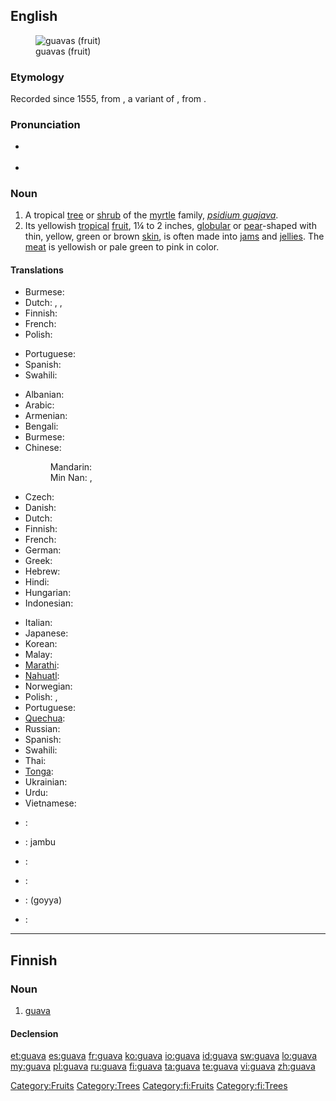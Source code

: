 {{wikipedia}}
==English==
[[Image:Psidium guajava fruit.jpg|thumb|guavas (fruit)]]

===Etymology===
Recorded since 1555, from {{etyl|es}} {{term|guaya|lang=es}}, a variant of {{term|guayaba|lang=es}}, from {{etyl|awd}} {{term|guayabo||guava tree}}.

===Pronunciation===
* {{a|US}} {{IPA|/ˈɡwɑvə/}}
* {{rhymes|ɑːvə}}

===Noun===
{{en-noun}}

# A tropical [[tree]] or [[shrub]] of the [[myrtle]] family, ''[[psidium guajava]]''.
# Its yellowish [[tropical]] [[fruit]], 1¼ to 2 inches, [[globular]] or [[pear]]-shaped with thin, yellow, green or brown [[skin]], is often made into [[jam]]s and [[jelly|jellies]]. The [[meat]] is yellowish or pale green to pink in color.

====Translations====
{{trans-top|tree or shrub}}
* Burmese: {{t|my|မာလကာပင်|tr=mà-là-kà-pin|sc=Mymr}}
* Dutch: {{t|nl|guave}}, {{t|nl|guaveboom}}, {{t|nl|guavestruik}}
* Finnish: {{t+|fi|guava}}
* French: {{t+|fr|goyavier|m}}
* Polish: {{t-|pl|guawa|f}}
{{trans-mid}}
* Portuguese: {{t|pt|goiabeira|f}}
* Spanish: {{t+|es|guayabo}}
* Swahili: {{t|sw|mpera}}
{{trans-bottom}}

{{trans-top|fruit}}
* Albanian: {{t|sq|gujava|f|xs=Albanian}}
* Arabic: {{t|ar|غوافة|f|tr=ghuwaafah}}
* Armenian: {{t-|hy|գուավա|tr=guava}}
* Bengali: {{tø|bn|পেয়ারা|tr=peyārā|sc=Beng}}
* Burmese: {{t|my|မာလကာသီး|tr=mà-la-kà-thí|sc=Mymr}}
* Chinese:
*: Mandarin: {{t-|cmn|番石榴|tr=fān shíliu|sc=Hani}}
*: Min Nan: {{tø|nan|林菝仔|tr=ná-pua̍t-á, ná-pa̍t-á|sc=Hans}}, {{tø|nan|菝仔|tr=pua̍t-á, pa̍t-á|sc=Hans}}
* Czech: {{t-|cs|guava}}
* Danish: {{t-|da|guava}}
* Dutch: {{t|nl|guave}}
* Finnish: {{t+|fi|guava}}
* French: {{t+|fr|goyave}}
* German: {{t|de|Guave|f}}
* Greek: {{t|el|γκουάβα|f|tr=guáva}}
* Hebrew: {{t|he|גויאבה|f}}
* Hindi: {{t|hi|अमरूद|xs=Hindi}}
* Hungarian: {{t|hu|gujávafa}}
* Indonesian: {{t|id|jambu batu|xs=Indonesian}}
{{trans-mid}}
* Italian: {{t-|it|guava|f}}
* Japanese: {{t|ja|グアバ|tr=guaba}}
* Korean: {{t|ko|구아바|f|tr=guaba|sc=Hang}}
* Malay: {{t|ms|jambu batu|xs=Malay}}
* [[Marathi]]: {{t|mr|पेरू|sc=Deva|xs=Marathi}}
* [[Nahuatl]]: {{t|nah|xālxocotl|xs=Nahuatl}}
* Norwegian: {{t-|no|guava}}
* Polish: {{t|pl|gujawa|f}}, {{t-|pl|guawa|f}}
* Portuguese: {{t+|pt|goiaba|f}}
* [[Quechua]]: {{t|qu|sawintu|xs=Quechua}}
* Russian: {{t|ru|гуава|f|tr=guáva}}
* Spanish: {{t+|es|guayaba|f}}
* Swahili: {{t|sw|pera}}
* Thai: {{t+|th|ฝรั่ง}}
* [[Tonga]]: {{tø|to|kuava}}
* Ukrainian: {{t|uk|гуаява|f|tr=huayava|xs=Ukrainian}}
* Urdu: {{t-|ur|امرود|xs=Urdu}}
* Vietnamese: {{t+|vi|ổi|xs=Vietnamese}}
{{trans-bottom}}

{{checktrans-top}}
* {{ttbc|he}}: {{t|he|גויאבה|f|tr=guyava}}
* {{ttbc|id}}: jambu
* {{ttbc|ja}}: {{t|ja|グアヴァ|tr=guava}}
* {{ttbc|te}}: {{t|te|జామ|tr=jaama}}
* {{ttbc|ta}}: (goyya)
* {{ttbc|vi}}: {{t+|vi|ổi|xs=Vietnamese}}
{{trans-bottom}}

[[Category:Fruits]]
[[Category:Trees]]

----

==Finnish==

===Noun===
{{fi-noun}}

# [[#English|guava]]

====Declension====
{{fi-decl-koira|guav}}

[[Category:fi:Fruits]]
[[Category:fi:Trees]]

[[et:guava]]
[[es:guava]]
[[fr:guava]]
[[ko:guava]]
[[io:guava]]
[[id:guava]]
[[sw:guava]]
[[lo:guava]]
[[my:guava]]
[[pl:guava]]
[[ru:guava]]
[[fi:guava]]
[[ta:guava]]
[[te:guava]]
[[vi:guava]]
[[zh:guava]]